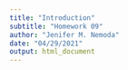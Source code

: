 ```yaml
---
title: "Introduction"
subtitle: "Homework 09"
author: "Jenifer M. Nemoda"
date: "04/29/2021"
output: html_document
---
```


